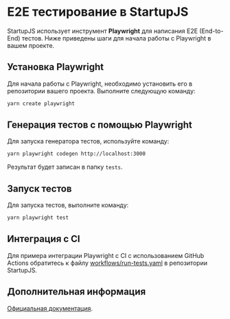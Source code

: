 # E2E тестирование в StartupJS

StartupJS использует инструмент **Playwright** для написания E2E (End-to-End) тестов. Ниже приведены шаги для начала работы с Playwright в вашем проекте.

## Установка Playwright

Для начала работы с Playwright, необходимо установить его в репозитории вашего проекта. Выполните следующую команду:

```bash
yarn create playwright
```

## Генерация тестов с помощью Playwright

Для запуска генератора тестов, используйте команду:

```bash
yarn playwright codegen http://localhost:3000
```

Результат будет записан в папку `tests`.

## Запуск тестов

Для запуска тестов, выполните команду:

```bash
yarn playwright test
```

## Интеграция с CI

Для примера интеграции Playwright с CI с использованием GitHub Actions обратитесь к файлу [workflows/run-tests.yaml](https://github.com/startupjs/startupjs/blob/master/.github/workflows/run-tests.yaml) в репозитории StartupJS.

## Дополнительная информация

[Официальная документация](https://playwright.dev/docs/intro).
